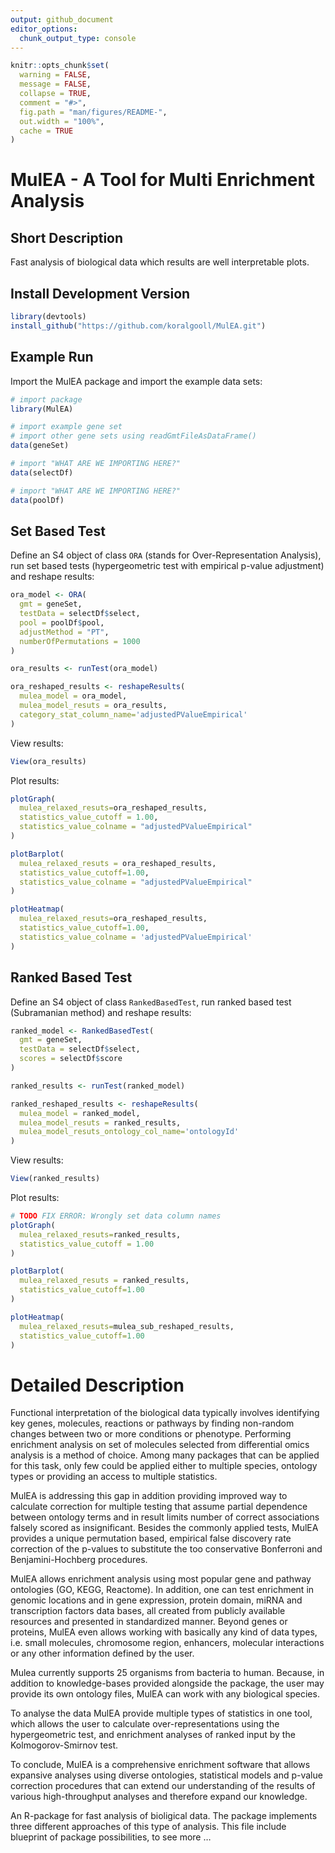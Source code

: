 ```yaml
---
output: github_document
editor_options: 
  chunk_output_type: console
---
```

<!-- README.md is generated from README.Rmd. Please edit that file -->

```r
knitr::opts_chunk$set(
  warning = FALSE, 
  message = FALSE,
  collapse = TRUE,
  comment = "#>",
  fig.path = "man/figures/README-",
  out.width = "100%",
  cache = TRUE
)
```

# MulEA - A Tool for Multi Enrichment Analysis

## Short Description
Fast analysis of biological data which results are well interpretable plots. 

## Install Development Version

```r
library(devtools)
install_github("https://github.com/koralgooll/MulEA.git")
```

## Example Run

Import the MulEA package and import the example data sets:

```r
# import package
library(MulEA)

# import example gene set
# import other gene sets using readGmtFileAsDataFrame()
data(geneSet) 

# import "WHAT ARE WE IMPORTING HERE?"
data(selectDf)

# import "WHAT ARE WE IMPORTING HERE?"
data(poolDf)
```

## Set Based Test

Define an S4 object of class `ORA` (stands for Over-Representation Analysis), run set based tests (hypergeometric test with empirical p-value adjustment) and reshape results:

```r
ora_model <- ORA(
  gmt = geneSet,
  testData = selectDf$select, 
  pool = poolDf$pool,
  adjustMethod = "PT",
  numberOfPermutations = 1000
)

ora_results <- runTest(ora_model)

ora_reshaped_results <- reshapeResults(
  mulea_model = ora_model, 
  mulea_model_resuts = ora_results, 
  category_stat_column_name='adjustedPValueEmpirical'
)
```

View results:

```r
View(ora_results)
```

Plot results:

```r
plotGraph(
  mulea_relaxed_resuts=ora_reshaped_results,
  statistics_value_cutoff = 1.00,
  statistics_value_colname = "adjustedPValueEmpirical"
)
```
   
```r
plotBarplot(
  mulea_relaxed_resuts = ora_reshaped_results,
  statistics_value_cutoff=1.00,
  statistics_value_colname = "adjustedPValueEmpirical"
)
```

```r
plotHeatmap(
  mulea_relaxed_resuts=ora_reshaped_results,
  statistics_value_cutoff=1.00,
  statistics_value_colname = 'adjustedPValueEmpirical'
)
```

## Ranked Based Test

Define an S4 object of class `RankedBasedTest`, run ranked based test (Subramanian method) and reshape results:

```r
ranked_model <- RankedBasedTest(
  gmt = geneSet,
  testData = selectDf$select,
  scores = selectDf$score
)

ranked_results <- runTest(ranked_model)

ranked_reshaped_results <- reshapeResults(
  mulea_model = ranked_model, 
  mulea_model_resuts = ranked_results, 
  mulea_model_resuts_ontology_col_name='ontologyId'
)
```

View results:

```r
View(ranked_results)
```

Plot results:

```r
# TODO FIX ERROR: Wrongly set data column names
plotGraph(
  mulea_relaxed_resuts=ranked_results,
  statistics_value_cutoff = 1.00
)

plotBarplot(
  mulea_relaxed_resuts = ranked_results,
  statistics_value_cutoff=1.00
)

plotHeatmap(
  mulea_relaxed_resuts=mulea_sub_reshaped_results,
  statistics_value_cutoff=1.00
)
```

# Detailed Description

Functional interpretation of the biological data typically involves identifying key genes, molecules, reactions or pathways by finding non-random changes between two or more conditions or phenotype. Performing enrichment analysis on set of molecules selected from  differential omics analysis is a method of choice. Among many packages that can be applied for this task, only few could be applied either to multiple species, ontology types or providing an access to multiple statistics.

MulEA is addressing this gap in addition providing improved way to calculate correction for multiple testing that assume partial dependence between ontology terms and in result limits number of correct associations falsely scored as insignificant. Besides the commonly applied tests, MulEA provides a unique permutation based, empirical false discovery rate correction of the p-values to substitute the too conservative Bonferroni and Benjamini-Hochberg procedures.

MulEA allows enrichment analysis using most popular gene and pathway ontologies (GO, KEGG, Reactome). In addition, one can test enrichment in genomic locations and in gene expression, protein domain, miRNA and transcription factors data bases, all created from publicly available resources and presented in standardized manner. Beyond genes or proteins, MulEA even allows working with basically any kind of data types, i.e. small molecules, chromosome region, enhancers, molecular interactions or any other information defined by the user.

Mulea currently supports 25 organisms from bacteria to human. Because, in addition to knowledge-bases provided alongside the package, the user may provide its own ontology files, MulEA can work with any biological species.

To analyse the data MulEA provide multiple types of statistics in one tool, which allows the user to calculate over-representations using the hypergeometric test, and enrichment analyses of ranked input by the Kolmogorov-Smirnov test.
                   
To conclude, MulEA is a comprehensive enrichment software that allows expansive analyses using diverse ontologies, statistical models and p-value correction procedures that can extend our understanding of the results of various high-throughput analyses and therefore expand our knowledge.

An R-package for fast analysis of bioligical data. The package implements three different approaches of this type of analysis. This file include blueprint of package possibilities, to see more ... 
